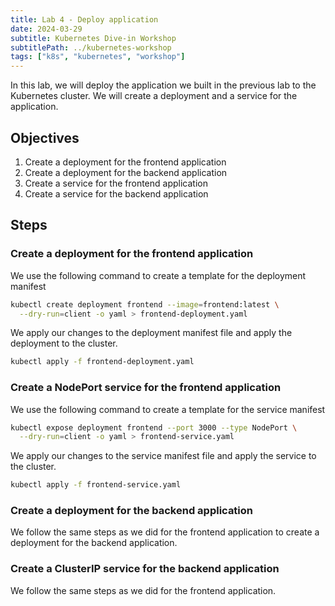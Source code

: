 ```yaml
---
title: Lab 4 - Deploy application
date: 2024-03-29
subtitle: Kubernetes Dive-in Workshop
subtitlePath: ../kubernetes-workshop
tags: ["k8s", "kubernetes", "workshop"]
---
```


In this lab, we will deploy the application we built in the previous lab 
to the Kubernetes cluster. We will create a deployment and a service
for the application. 

## Objectives
1. Create a deployment for the frontend application
2. Create a deployment for the backend application
3. Create a service for the frontend application
4. Create a service for the backend application

## Steps
### Create a deployment for the frontend application
We use the following command to create a template for the deployment manifest
```bash
kubectl create deployment frontend --image=frontend:latest \
  --dry-run=client -o yaml > frontend-deployment.yaml
```
We apply our changes to the deployment manifest file and apply 
the deployment to the cluster.
```bash
kubectl apply -f frontend-deployment.yaml
```

### Create a NodePort service for the frontend application

We use the following command to create a template for the service manifest
```bash
kubectl expose deployment frontend --port 3000 --type NodePort \
  --dry-run=client -o yaml > frontend-service.yaml
```

We apply our changes to the service manifest file and apply
the service to the cluster.
```bash
kubectl apply -f frontend-service.yaml
```

### Create a deployment for the backend application
We follow the same steps as we did for the frontend application 
to create a deployment for the backend application.

### Create a ClusterIP service for the backend application
We follow the same steps as we did for the frontend application.
